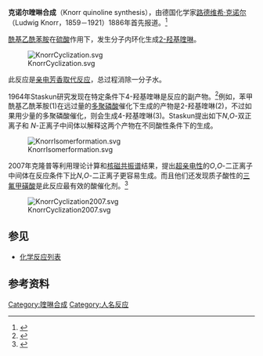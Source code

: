 '''克诺尔喹啉合成'''（Knorr quinoline synthesis），由德国化学家[[路德维希·克诺尔|路德维希·克诺尔]]（Ludwig Knorr，1859－1921）1886年首先报道。<ref>{{cite journal en|title=Synthetische Versuche mit dem Acetessigester|journal=[[Justus_Liebig's_Annalen_der_Chemie|Justus Liebig's Annalen der Chemie]]|volume=236|issue=1-2|year=1886|pages=69–115|author=Ludwig Knorr|doi=10.1002/jlac.18862360105}}</ref>

[[酰基|酰基]][[乙酰苯胺|乙酰苯胺]]在[[硫酸|硫酸]]作用下，发生分子内环化生成[[2-羟基喹啉|2-羟基喹啉]]。

[[Image:KnorrCyclization.svg|center]]

此反应是[[亲电芳香取代反应|亲电芳香取代反应]]，总过程消除一分子水。

1964年Staskun研究发现在特定条件下4-羟基喹啉是反应的副产物。<ref>{{cite journal en|title=The Conversion of Benzoylacetanilides into 2- and 4-Hydroxyquinolines|author=B. Staskun|journal=[[J._Org._Chem.|J. Org. Chem.]]|year=1964|volume=29|issue=5|pages=1153–1157|doi=10.1021/jo01028a038}}</ref>例如，苯甲酰基乙酰苯胺(1)在远过量的[[多聚磷酸|多聚磷酸]]催化下生成的产物是2-羟基喹啉(2)，不过如果用少量的多聚磷酸催化，则会生成4-羟基喹啉(3)。Staskun提出如下''N'',''O''-双正离子和 ''N''-正离子中间体以解释这两个产物在不同酸性条件下的生成。

[[Image:KnorrIsomerformation.svg|center]]

2007年克隆普等利用理论计算和[[核磁共振谱|核磁共振谱]]结果，提出[[超亲电性|超亲电性]]的''O'',''O''-二正离子中间体在反应条件下比''N'',''O''-二正离子更容易生成。而且他们还发现质子酸性的[[三氟甲磺酸|三氟甲磺酸]]是此反应最有效的酸催化剂。<ref>{{cite journal en|title=Knorr Cyclizations and Distonic Superelectrophiles|author=Kiran Kumar Solingapuram Sai, Thomas M. Gilbert, and Douglas A. Klumpp|journal=[[J._Org._Chem.|J. Org. Chem.]]|year=2007|volume=72|pages=9761–9764|doi=10.1021/jo7013092}}</ref>

[[Image:KnorrCyclization2007.svg|center]]

==参见==
*[[化学反应列表|化学反应列表]]

==参考资料==
{{Reflist}}

[[Category:喹啉合成|Category:喹啉合成]]
[[Category:人名反应|Category:人名反应]]